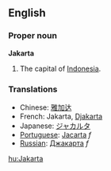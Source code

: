 {{wikipedia}}
==English==
===Proper noun===
'''Jakarta'''

#The capital of [[Indonesia]].

===Translations===
*Chinese: [[雅加达]]
*French: Jakarta, [[Djakarta]]
*Japanese: [[ジャカルタ]]
*[[Portuguese]]: [[Jacarta]] ''f''
*[[Russian]]: [[Джакарта]] ''f''

[[hu:Jakarta]]